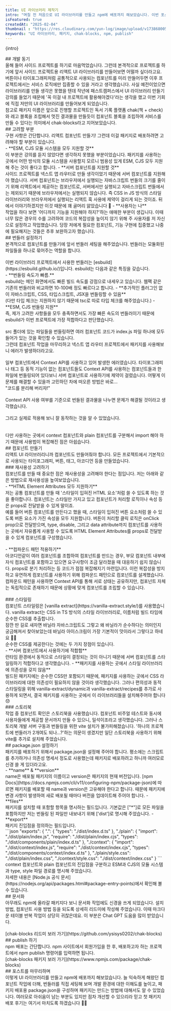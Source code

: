 ```yaml
---
title: UI 라이브러리 제작기
intro: "며칠 전 처음으로 UI 라이브러리를 만들고 npm에 배포까지 해보았습니다. 이번 포스트에서는 UI 라이브러리를 만드는 과정에 대해 이야기해 보도록 하겠습니다."
isFeatured: true
createdAt: "2025-02-04"
thumbnail : "https://res.cloudinary.com/yun-log/image/upload/v1738680051/21.chak-blocks-%EC%A0%9C%EC%9E%91%EA%B8%B0/lxi0wwolrctnhztkxond.jpg" 
keywords: "UI 라이브러리, 패키지, chak-blocks, npm, publish"
---
```

<p>{intro}</p>
<Spacing size="lg" />
## 개발 동기
<br/>
올해 들어 사이드 프로젝트를 하기로 마음먹었습니다. 그런데 본격적으로 프로젝트를 하기에 앞서 사이드 프로젝트용 리액트 UI 라이브러리를 만들어보면 어떨까 싶더라고요. 버튼이나 타이포그래피처럼 공통적으로 사용되는 컴포넌트를 미리 만들어두면 이후 프로젝트에서는 서비스 로직에만 집중할 수 있을 거라고 생각했습니다. 사실 예전이었으면 라이브러리를 만들 생각은 못했을 텐데 작년에 패스트캠퍼스에서 UI 라이브러리 만들기 강의를 들었기 때문에 '꼭 이걸 내 프로젝트에 활용해야겠다'라는 생각을 했고 이번 기회에 직접 저만의 UI 라이브러리를 만들어보게 되었습니다.
<br/>
참고로 패키지 이름은 앞으로 진행할 프로젝트인 독서 기록 플랫폼 chak(책 + check)와 레고 블록을 조립해서 멋진 결과물을 만들듯이 컴포넌트 블록을 조립하여 서비스를 만들 수 있다는 의미에서 chak-blocks라고 지어보았습니다.
<br/>
## 고려할 부분
<br/>
구현 사항은 간단합니다. 리액트 컴포넌트 만들기! 그런데 이걸 패키지로 배포하려면 고려해야 할 부분이 있습니다.
<br/>
- **ESM, CJS 모듈 시스템을 모두 지원할 것**
<br/> 이 부분은 강의를 듣지 않았다면 생각하지 못했을 부분이었습니다. 패키지를 사용하는 곳에서 어떤 방식의 모듈 시스템을 사용할지 모르니 범용성 있게 ESM, CJS 모두 지원해 주는 것이 좋다고 합니다.
- **서버 컴포넌트를 지원할 것**
<br/> 사이드 프로젝트를 넥스트 앱 라우터로 만들 생각이었기 때문에 서버 컴포넌트를 지원해야 했습니다. 서버 컴포넌트는 브라우저에서 실행되는 자바스크립트 번들의 크기를 줄이기 위해 리액트에서 제공하는 컴포넌트로, 서버에서만 실행되고 자바스크립트 번들에서는 제외되기 때문에 브라우저에서는 실행되지 않습니다. 즉 CSS in JS 방식의 스타일 라이브러리와 브라우저에서 실행되는 리액트 훅 사용에 제약이 걸리게 되는 것이죠. 뒤에서 이야기하겠지만 이것 때문에 꽤 골머리 앓았습니다 🥲
- **사용자는 나**
<br/>작업을 하다 보면 '어디까지 기능을 지원해야 하지?'하는 애매한 부분이 생깁니다. 이때 너무 많은 경우의 수를 고려하여 코드의 복잡성을 높이지 않기 위해 주 사용자를 저 자신으로 설정하고 작업했습니다. 당장 저에게 필요한 컴포넌트, 기능 구현에 집중했고 나중에 필요해지는 것들은 추후 보완하고자 했습니다.
<br/>
## 번들러 설정하기
<br/>
본격적으로 컴포넌트를 만들기에 앞서 번들러 세팅을 해주었습니다. 번들러는 모듈화된 파일들을 하나로 묶어주는 역할을 합니다.
<br/>
<PostImage src="https://res.cloudinary.com/yun-log/image/upload/v1738672323/21.chak-blocks-%EC%A0%9C%EC%9E%91%EA%B8%B0/mklnummqi29scrzpl0ja.png" alt="웹팩 메인 이미지" width={1095*0.7} height={414*0.7} caption="웹팩 메인 화면, 번들러의 역할이 잘 표현되어 있음"/>
<br/>
이번 라이브러리 프로젝트에서 사용한 번들러는 [esbuild](https://esbuild.github.io/)입니다. esbuild는 다음과 같은 특징을 갖습니다.
<br/>
- **번들링 속도가 빠름.**
<br/> esbuild는 메인 화면에서도 빠른 빌드 속도를 강점으로 내세우고 있습니다. 웹팩 같은 기존의 번들러와 비교하면 10-100배 정도 빠르다고 합니다.
- **추가적인 플러그인 없이 자바스크립트, CSS, 타입스크립트, JSX을 번들링할 수 있음**
<br/>(다만 타입 체크는 지원하지 않기 때문에 tsc로 따로 타입 체크를 해주었습니다.)
- **ESM, CJS 번들링 지원** 
<br/>
즉, 제가 고려한 사항들을 모두 충족하면서도 가장 빠른 속도의 번들러이기 때문에 esbuild가 이번 프로젝트에 가장 적합하다고 판단했습니다.
<br/>
<PostImage src="https://res.cloudinary.com/yun-log/image/upload/v1738668086/21.chak-blocks-%EC%A0%9C%EC%9E%91%EA%B8%B0/vfng2f9vtwfv0d2aemer.png" alt="번들링" width={1026 *0.7} height={380 *0.7}/>
<br/>
src 폴더에 있는 파일들을 번들링하면 여러 컴포넌트 코드가 index.js 파일 하나에 모두 들어가 있는 것을 확인할 수 있습니다.
<br/>
그런데 컴포넌트 작업을 마무리하고 넥스트 앱 라우터 프로젝트에서 패키지를 사용해보니 에러가 발생하더라고요.
<br/>
<PostImage src="https://res.cloudinary.com/yun-log/image/upload/v1738668086/21.chak-blocks-%EC%A0%9C%EC%9E%91%EA%B8%B0/xj4lzbsmlpqumuiko5fn.png" alt="TypeError: (0, react_WEBPACK_IMPORTED_MODULE_® createContext) is not a function" width={943} height={178}  caption="TypeError: (0, react_WEBPACK_IMPORTED_MODULE_® createContext) is not a function"/>
<br/>
일부 컴포넌트에서 Context API를 사용하고 있어 발생한 에러였습니다. 타이포그래피나 태그 등 동적 기능이 없는 컴포넌트들도 Context API를 사용하는 컴포넌트들과 한 파일에 번들링되어 있다보니 서버 컴포넌트로 사용하기에 제약이 걸렸습니다. 어떻게 이 문제를 해결할 수 있을까 고민하던 차에 떠오른 방법은 바로...
<br/>
<PostImage src="https://res.cloudinary.com/yun-log/image/upload/v1738668920/21.chak-blocks-%EC%A0%9C%EC%9E%91%EA%B8%B0/cu1jcoayh1yz0wh6b2lu.jpg" alt="깨달음" width={319*0.7} height={360*0.7} />
<HighlightText textColor="red">"코드를 분리해 버리자!"</HighlightText>
<br/>
<br/>
Context API 사용 여부를 기준으로 번들된 결과물을 나누면 문제가 해결될 것이라고 생각했습니다. 
<br/>
<PostImage src="https://res.cloudinary.com/yun-log/image/upload/v1738668086/21.chak-blocks-%EC%A0%9C%EC%9E%91%EA%B8%B0/eezclvbgl27xnzofqjvm.png" alt="번들링" width={1010*0.7} height={476*0.7}/>
<br/>
그리고 실제로 적용해 보니 잘 동작하는 것을 알 수 있었습니다.
<br/>
<PostImage src="https://res.cloudinary.com/yun-log/image/upload/v1738673821/21.chak-blocks-%EC%A0%9C%EC%9E%91%EA%B8%B0/urxmrzdktwpnhoykoodg.png" alt="plain 컴포넌트 렌더링" width={724} height={248} caption="plain 컴포넌트 렌더링 화면"/>
<br/>
<PostImage src="https://res.cloudinary.com/yun-log/image/upload/v1738673821/21.chak-blocks-%EC%A0%9C%EC%9E%91%EA%B8%B0/jctez3mqpveaungewaln.png" alt="context 컴포넌트 렌더링" width={724} height={361} caption="context 컴포넌트 렌더링 화면"/>

<br/>
다만 사용하는 곳에서 context 컴포넌트와 plain 컴포넌트를 구분해서 import 해야 하기 때문에 사용법이 복잡해진 점은 아쉽습니다.
<br/>
## 컴포넌트 만들기
<br/>
리액트 UI 라이브러리니까 컴포넌트도 만들어줘야 합니다. 모든 프로젝트에서 기본적으로 사용되는 타이포그래피, 버튼, 태그, 아코디언 등을 만들었습니다.
<br/>
### 재사용성 고려하기
<br/>
컴포넌트를 만들 때 중요한 점은 재사용성을 고려해야 한다는 점입니다. 저는 아래와 같은 방법으로 재사용성을 높여보았습니다.
<br/>
- **HTML Element Attributes 모두 지원하기**
<br/>저는 공통 컴포넌트를 만들 때 '스타일이 입혀진 HTML 요소'처럼 쓸 수 있도록 하는 것을 좋아합니다.
컴포넌트는 스타일만 가지고 있고 컴포넌트가 처리할 로직이나 속성 등은 props로 전달받을 수 있게 말이죠. 
<br/>예를 들어 버튼 컴포넌트를 만든다고 했을 때, 스타일이 입혀진 버튼 요소처럼 쓸 수 있도록 버튼 요소가 가진 속성을 모두 지원합니다. 버튼이 처리할 클릭 로직은 onClick prop으로 전달받으며, type, disable, 그리고 data attribute까지 컴포넌트를 사용하는 곳에서 자유롭게 사용할 수 있도록 HTML Element Attributes를 props로 전달받을 수 있게 컴포넌트를 구성했습니다.
<br/>
<PostImage src="https://res.cloudinary.com/yun-log/image/upload/v1738674874/21.chak-blocks-%EC%A0%9C%EC%9E%91%EA%B8%B0/orf082znq0hlnb59ouj7.png" alt="버튼 컴포넌트 props" width={922*0.7} height={240*0.7} caption="버튼 요소의 모든 attributes를 props로 지원"/>
<br/>
- **컴파운드 패턴 적용하기**
<br/>아코디언같이 여러 컴포넌트를 조합하여 컴포넌트를 만드는 경우, 부모 컴포넌트 내부에 자식 컴포넌트를 포함하고 있으면 요구사항이 조금 달라졌을 때 대응하기 쉽지 않습니다. props로 분기 처리하는 등 코드가 점점 복잡해지기 마련입니다. 이런 복잡성을 방지하고 유연하게 컴포넌트를 사용하기 위해 컴파운드 패턴으로 컴포넌트를 설계했습니다. 컴파운드 패턴을 사용하면 Context API를 통해 서로 상태는 공유하지만, 컴포넌트 자체는 독립적으로 존재하기 때문에 상황에 맞게 컴포넌트를 조립할 수 있습니다.
<br/>
<PostImage src="https://res.cloudinary.com/yun-log/image/upload/v1738674777/21.chak-blocks-%EC%A0%9C%EC%9E%91%EA%B8%B0/uzcjuro058cw2htho8qn.png" alt="컴파운드 패턴으로 구현된 아코디언 컴포넌트" width={1062*0.7} height={988*0.7} caption="컴포넌트가 독립적으로 사용되어 자유롭게 커스텀 가능"/>
<br/>
### 스타일링
<br/>
컴포넌트 스타일링은 [vanilla extract](https://vanilla-extract.style/)를 사용했습니다. vanilla extract는 CSS in TS 방식의 스타일 라이브러리로, 이름처럼 빌드 타임에 순수한 CSS를 추출합니다. 
<br/>
<Callout title="바닐라의 의미">
잠깐 딴 길로 새자면 바닐라 자바스크립트도 그렇고 왜 바닐라가 순수하다는 의미인지 궁금해져서 찾아보았는데 바닐라 아이스크림이 가장 기본적이 맛이라서 그렇다고 하네요 🍦😋
</Callout>
<br/>
순수한 CSS를 제공한다는 것에는 두 가지 장점이 있습니다.
<br/>
- **서버 컴포넌트에서 사용하기에 적합함**
<br/> 런타임 환경에서 동적으로 스타일이 결정되는 것이 아니기 때문에 서버 컴포넌트를 스타일링하기 적합하다고 생각했습니다.
- **패키지를 사용하는 곳에서 스타일 라이브러리에 의존성을 갖지 않음**
<br/> 빌드된 패키지에는 순수한 CSS만 포함되기 때문에, 패키지를 사용하는 곳에서 CSS 라이브러리에 대한 의존성이 필요하지 않을 것이라 생각했습니다. 그러나 편의성과 동적 스타일링을 위해 vanilla-extract/dynamic과 vanilla-extract/recipes를 추가로 사용하게 되면서, 결국 패키지를 사용하는 곳에서 이 라이브러리들을 설치해주어야 합니다 😞
<br/>
### 스토리북
<br/>
작업 중 컴포넌트 확인은 스토리북을 사용했습니다. 컴포넌트 비주얼 테스트와 동시에 사용자들에게 제공할 문서까지 만들 수 있으니, 일석이조라고 생각했습니다. 그러나 스토리북 개발 서버 구동과 번들링을 위한 vite 설치가 불가피해졌습니다. '하나의 프로젝트에 번들러가 2개여도 되나...?'하는 의문이 생겼지만 일단 스토리북을 사용하기 위해 vite를 추가로 설치해 주었습니다.
<br/>
## package.json 설정하기
<br/>
패키지를 배포하기 위해서 package.json을 설정해 주어야 합니다.
평소에는 스크립트를 추가하거나 의존성 명세서 정도로 사용했는데 패키지로 배포하려고 하니까 여러모로 신경 쓸 게 있더라고요.
<br/>
- **name** & **version** 
<br/> name은 배포될 패키지의 이름이고 version은 패키지의 현재 버전입니다. [npm Docs](https://docs.npmjs.com/cli/v11/configuring-npm/package-json)에 따르면 패키지를 배포할 때 name과 version은 고유해야 한다고 합니다. 때문에 패키지에 변경 사항이 발생하여 새로 배포될 때마다 버전을 업데이트해 주어야 합니다.
- **files**
<br/> 패키지를 설치할 때 포함할 항목을 명시하는 필드입니다. 기본값은 ["*"]로 모든 파일을 포함하지만 저는 번들링 된 파일만 내보내기 위해 ['dist']로 명시해 주었습니다.
- **export** 
<br/> 패키지 진입점을 정의하는 필드입니다. 
<br/>
```json
  "exports": {
    ".": {
      "types": "./dist/index.d.ts"
    },
    "./plain": {
      "import": "./dist/plain/index.js",
      "require": "./dist/plain/index.cjs",
      "types": "./dist/components/plain/index.d.ts"
    },
    "./context": {
      "import": "./dist/context/index.js",
      "require": "./dist/context/index.cjs",
      "types": "./dist/components/context/index.d.ts"
    },
    "./plain/style.css": "./dist/plain/index.css",
    "./context/style.css": "./dist/context/index.css"
  }
```
<br/>
context 컴포넌트와 plain 컴포넌트의 진입점을 구분하고 ESM과 CJS의 모듈 시스템과 type, style 파일 경로를 명시해 주었습니다.   
<br/>
자세한 내용은 [Node.js 공식 문서](https://nodejs.org/api/packages.html#package-entry-points)에서 확인해 볼 수 있습니다.
<br/>
## 문서화
<br/>
아무래도 npm에 올라갈 패키지다 보니 문서화 작업에도 신경을 쓰게 되었습니다. 설치 방법, 컴포넌트 사용 방법 등을 되도록 상세히 리드미에 작성해 주었습니다. 이때 마크다운 테이블 반복 작업이 상당히 귀찮은데요. 이 부분은 Chat GPT 도움을 많이 받았습니다.
<br/>
<PostImage src="https://res.cloudinary.com/yun-log/image/upload/v1738671670/21.chak-blocks-%EC%A0%9C%EC%9E%91%EA%B8%B0/f0djxze7vxohbichjoa5.png" alt="개떡같이 말해도 찰떡같이 알아듣는 Chat GPT" width={719} height={296} caption="개떡같이 말해도 찰떡같이 테이블 만들어주는 Chat GPT"/>
<br/>
[chak-blocks 리드미 보러 가기](https://github.com/ysisys0202/chak-blocks)
<br/>
## publish 하기
<br/>
npm 배포는 간단합니다. npm 사이트에서 회원가입을 한 후, 배포하고자 하는 프로젝트에서 npm publish 명령어를 입력하면 됩니다.
<br/>
[chak-blocks 패키지 보러 가기](https://www.npmjs.com/package/chak-blocks)
<br/>
## 포스트를 마무리하며
<br/>
이렇게 UI 라이브러리를 만들고 npm에 배포까지 해보았습니다. 늘 익숙하게 해왔던 컴포넌트 작업에 더해, 번들러를 직접 세팅해 보며 개발 환경에 대한 이해도를 높이고, 패키지 배포용 package.json을 구성하며 패키지는 만드는 방법에 대해서도 알 수 있었습니다. 여러모로 아쉬움이 남는 부분도 있지만 점차 개선할 수 있으리라 믿고 첫 패키지 배포 후기는 여기서 마치도록 하겠습니다 👋👋

